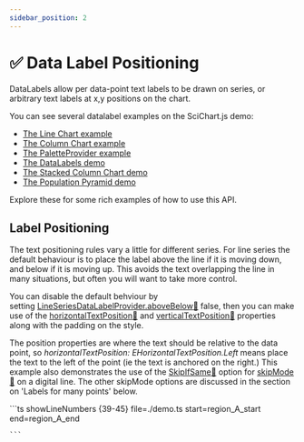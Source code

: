 ```yaml
---
sidebar_position: 2
---
```




# ✅ Data Label Positioning

DataLabels allow per data-point text labels to be drawn on series, or arbitrary text labels at x,y positions on the chart.

You can see several datalabel examples on the SciChart.js demo:

- [The Line Chart example](https://demo.scichart.com/javascript-line-chart)
- [The Column Chart example](https://demo.scichart.com/javascript-column-chart)
- [The PaletteProvider example](https://demo.scichart.com/javascript-chart-color-points-individually-with-paletteprovider)
- [The DataLabels demo](https://demo.scichart.com/javascript-datalabels)
- [The Stacked Column Chart demo](https://demo.scichart.com/javascript/stacked-column-chart)
- [The Population Pyramid demo](https://demo.scichart.com/javascript/population-pyramid)

Explore these for some rich examples of how to use this API.

## Label Positioning

The text positioning rules vary a little for different series. For line series the default behaviour is to place the label above the line if it is moving down, and below if it is moving up. This avoids the text overlapping the line in many situations, but often you will want to take more control.

You can disable the default behviour by setting [LineSeriesDataLabelProvider.aboveBelow:blue_book:](https://www.scichart.com/documentation/js/current/typedoc/classes/lineseriesdatalabelprovider.html#abovebelow) false, then you can make use of the [horizontalTextPosition:blue_book:](https://www.scichart.com/documentation/js/current/typedoc/classes/lineseriesdatalabelprovider.html#horizontaltextpositionproperty) and [verticalTextPosition:blue_book:](https://www.scichart.com/documentation/js/current/typedoc/classes/lineseriesdatalabelprovider.html#verticaltextpositionproperty) properties along with the padding on the style.

The position properties are where the text should be relative to the data point, so _horizontalTextPosition: EHorizontalTextPosition.Left_ means place the text to the left of the point (ie the text is anchored on the right.) This example also demonstrates the use of the [SkipIfSame:blue_book:](https://www.scichart.com/documentation/js/current/typedoc/enums/edatalabelskipmode.html#skipifsame) option for [skipMode:blue_book:](https://www.scichart.com/documentation/js/current/typedoc/enums/edatalabelskipmode.html) on a digital line. The other skipMode options are discussed in the section on 'Labels for many points' below.

<Tabs>
  <TabItem value="ts" label="TS" default>
    ```ts showLineNumbers {39-45} file=./demo.ts start=region_A_start end=region_A_end

    ```

  </TabItem>
  <!-- <TabItem value="builder" label="Builder API (Config)">

    ```ts showLineNumbers {29-35} file=./demo.ts start=region_B_start end=region_B_end

    ```

</TabItem> -->
</Tabs>



<ChartPreviewWrapper maxWidth={600} />

## Positioning Rules for Data Labels

This table summarises the built in positioning behaviour for the various series types.

| Series Type       | DataLabelProvider type                                                                                                                          | Positioning Rules                                                                                                                                                                                                                                             | Type Specific Options                                                                                                                     |
| ----------------- | ----------------------------------------------------------------------------------------------------------------------------------------------- | ------------------------------------------------------------------------------------------------------------------------------------------------------------------------------------------------------------------------------------------------------------- | ----------------------------------------------------------------------------------------------------------------------------------------- |
| Line              | [LineSeriesDataLabelProvider:blue_book:](https://www.scichart.com/documentation/js/current/typedoc/classes/lineseriesdatalabelprovider.html)               | If **aboveBelow** is true (default), place the label above the line if it is moving down, and below if it is moving up. Otherwise use **horizontalTextPosition** and **verticalTextPosition** (default: Right, Above)                                         | `aboveBelow: boolean`                                                                                                                     |
| Column / Impulse  | [ColumnSeriesDataLabelProvider:blue_book:](https://www.scichart.com/documentation/js/current/typedoc/classes/columnseriesdatalabelprovider.html)           | Label is centered and outside the column (above for columns above the zeroLine, below if below). **positionMode** can be set to Inside to reverse this, or to use the value of **verticalTextPosition** (or **horizontalTextPosition** for a vertical chart). | `positionMode`: [EColumnDataLabelPosition:blue_book:](https://www.scichart.com/documentation/js/current/typedoc/enums/ecolumndatalabelposition.html) |
| Bubble            | [BubbleSeriesDataLabelProvider:blue_book:](https://www.scichart.com/documentation/js/current/typedoc/classes/bubbleseriesdatalabelprovider.html)           | Label is centered within the bubble. If **horizontalTextPosition** or **verticalTextPosition** is not Center, label is placed outside the bubble on the specified side                                                                                        | –                                                                                                                                         |
| Band              | [BandSeriesDataLabelProvider:blue_book:](https://www.scichart.com/documentation/js/current/typedoc/classes/bandseriesdatalabelprovider.html)               | By default, each line of the band has its own label which follows the rules for line series. Set **singleLabel** to true to render a single label in the middle of the band, containing both y and y1 values.                                                 | `singleLabel: boolean`                                                                                                                    |
| Heatmap           | [HeatmapDataLabelProvider:blue_book:](https://www.scichart.com/documentation/js/current/typedoc/classes/heatmapdatalabelprovider.html)                     | Labels are centered in the cell                                                                                                                                                                                                                               | –                                                                                                                                         |
| NonUniformHeatmap | [HeatmapDataLabelProvider:blue_book:](https://www.scichart.com/documentation/js/current/typedoc/classes/heatmapdatalabelprovider.html)                     | Labels are centered in the cell                                                                                                                                                                                                                               | –                                                                                                                                         |
| Contours          | [ContoursDataLabelProvider:blue_book:](https://www.scichart.com/documentation/js/current/typedoc/classes/contoursdatalabelprovider.html)                   | Places 10 rows of labels on the contour lines. The rows are evenly spaced. Set **labelRowCount** to adjust the number of rows                                                                                                                                 | `labelRowCount: number`                                                                                                                   |
| Text              | [TextDataLabelProvider:blue_book:](https://www.scichart.com/documentation/js/current/typedoc/classes/textdatalabelprovider.html)                           | Labels placed above and to the right of the point. Set **calculateTextBounds** to false for a performance boost if rendering many labels and their size doesn't matter                                                                                        | `calculateTextBounds: boolean`                                                                                                            |
| XYScatter         | [DataLabelProvider:blue_book:](https://www.scichart.com/documentation/js/current/typedoc/classes/datalabelprovider.html)                                   | Labels placed above and to the right of the point                                                                                                                                                                                                             | –                                                                                                                                         |
| CandleStick/Ohlc  | [DataLabelProvider:blue_book:](https://www.scichart.com/documentation/js/current/typedoc/classes/datalabelprovider.html)                                   | Labels placed above and to the right of the close value                                                                                                                                                                                                       | –                                                                                                                                         |
| Stacked Column    | [StackedCollectionDataLabelProvider:blue_book:](https://www.scichart.com/documentation/js/current/typedoc/classes/stackedcollectiondatalabelprovider.html) | Label is centered and outside the column (above for columns above the zeroLine, below if below). **positionMode** can be set to Inside to reverse this, or to use the value of **verticalTextPosition** (or **horizontalTextPosition** for a vertical chart). | `positionMode`: [EColumnDataLabelPosition:blue_book:](https://www.scichart.com/documentation/js/current/typedoc/enums/ecolumndatalabelposition.html) |

## Custom Positioning

To take full control of label positioning, override the [dataLabelProvider.getPosition():blue_book:](https://www.scichart.com/documentation/js/current/typedoc/classes/datalabelprovider.html#getposition) function. This takes [DataLabelState:blue_book:](https://www.scichart.com/documentation/js/current/typedoc/classes/datalabelstate.html) and a **TSRTextBounds** (a WebAssembly exported type) which describes the size of the label.

It should return a Point `{ x: number, y: number }` which will be the left, baseline point for the label. See **Native Text Api** for details on **TSRTextBounds**.

## Positioning Labels from Multiple Series

Normally, the layout for dataLabels is done per series, so labels from different series could overlap. If you want to prevent this or want to do some other adjustment of label positioning after all labels for all series have been generated, but before they are drawn, you can create an [IDataLabelLayoutManager:blue_book:](https://www.scichart.com/documentation/js/current/typedoc/interfaces/idatalabellayoutmanager.html) and attach it to the [sciChartSurface.dataLabelLayoutManager:blue_book:](https://www.scichart.com/documentation/js/current/typedoc/classes/scichartsurface.html#datalabellayoutmanager) property.

This has a single method, [performTextLayout:blue_book:](https://www.scichart.com/documentation/js/current/typedoc/interfaces/idatalabellayoutmanager.html#performtextlayout) where you can access and update the [dataLabelProvider.dataLabels:blue_book:](https://www.scichart.com/documentation/js/current/typedoc/classes/datalabelprovider.html#datalabels) array on all the series.

Although you have access to the full surface and [renderPassInfo:blue_book:](https://www.scichart.com/documentation/js/current/typedoc/classes/renderpassinfo.html) in the [performTextLayout:blue_book:](https://www.scichart.com/documentation/js/current/typedoc/interfaces/idatalabellayoutmanager.html#performtextlayout) function, be aware that this is run at the very end of the render process, so only changes to the contents of the dataLabels arrays will have an effect on what is drawn. Updating other things on the surface from this function is not advised.

The example below hides labels from the second series which overlap those on the first.

<Tabs>
  <TabItem value="ts" label="TS" default>
    ```ts showLineNumbers file=./demoGlobalLayout.ts start=region_A_start end=region_A_end

    ```

  </TabItem>
  <!-- <TabItem value="js" label="JS">

    ```ts showLineNumbers file=./demoGlobalLayout.js start=region_A_start end=region_A_end

    ```

</TabItem> -->
</Tabs>



<ChartPreviewWrapper maxWidth={600} />

:::tip
Above: Text layout is overridden to take into account label bounds across series. For each label, if the label overlaps an existing label (or is within 2 pixels of the edge of an existing label), skip drawing the label.
:::